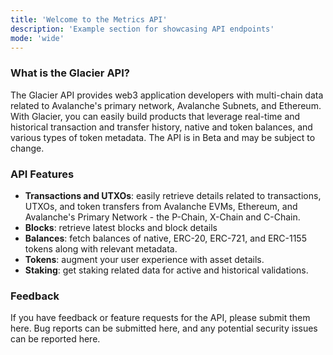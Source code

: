 ```yaml
---
title: 'Welcome to the Metrics API'
description: 'Example section for showcasing API endpoints'
mode: 'wide'
---
```


### What is the Glacier API? ###
The Glacier API provides web3 application developers with multi-chain data related to Avalanche's primary network, Avalanche Subnets, and Ethereum. With Glacier, you can easily build products that leverage real-time and historical transaction and transfer history, native and token balances, and various types of token metadata. The API is in Beta and may be subject to change.

### API Features  ###
- **Transactions and UTXOs**: easily retrieve details related to transactions, UTXOs, and token transfers from Avalanche EVMs, Ethereum, and Avalanche's Primary Network - the P-Chain, X-Chain and C-Chain.
- **Blocks**: retrieve latest blocks and block details
- **Balances**: fetch balances of native, ERC-20, ERC-721, and ERC-1155 tokens along with relevant metadata.
- **Tokens**: augment your user experience with asset details.
- **Staking**: get staking related data for active and historical validations.
 ### Feedback  ###
If you have feedback or feature requests for the API, please submit them here. Bug reports can be submitted here, and any potential security issues can be reported here.
